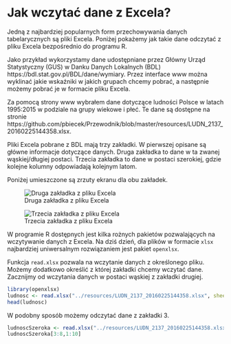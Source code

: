 # Jak wczytać dane z Excela?

Jedną z najbardziej popularnych form przechowywania danych tabelarycznych są pliki Excela. Poniżej pokażemy jak takie dane odczytać z pliku Excela bezpośrednio do programu R.

Jako przykład wykorzystamy dane udostępniane przez Główny Urząd Statystyczny (GUS) w Danku Danych Lokalnych (BDL) https://bdl.stat.gov.pl/BDL/dane/wymiary. Przez interface www można wyklinać jakie wskaźniki w jakich grupach chcemy pobrać, a następnie możemy pobrać je w formacie pliku Excela.

Za pomocą strony www wybrałem dane dotyczące ludności Polsce w latach 1995:2015 w podziale na grupy wiekowe i płeć. Te dane są dostępne na stronie https://github.com/pbiecek/Przewodnik/blob/master/resources/LUDN_2137_20160225144358.xlsx.

Pliki Excela pobrane z BDL mają trzy zakładki. W pierwszej opisane są główne informacje dotyczące danych. Druga zakładka to dane w ta zwanej wąskiej/długiej postaci. Trzecia zakładka to dane w postaci szerokiej, gdzie kolejne kolumny odpowiadają kolejnym latom.

Poniżej umieszczone są zrzuty ekranu dla obu zakładek.

![Druga zakładka z pliku Excela](BDL1.png)

![Trzecia zakładka z pliku Excela](BDL2.png)

W programie R dostępnych jest kilka rożnych pakietów pozwalających na wczytywanie danych z Excela. Na dziś dzień, dla plików w formacie `xlsx` najbardziej uniwersalnym rozwiązaniem jest pakiet `openxlsx`. 

Funkcja `read.xlsx` pozwala na wczytanie danych z określonego pliku. Możemy dodatkowo określić z której zakładki chcemy wczytać dane. Zacznijmy od wczytania danych w postaci wąskiej z zakładki drugiej.

```r
library(openxlsx)
ludnosc <- read.xlsx("../resources/LUDN_2137_20160225144358.xlsx", sheet = 2)
head(ludnosc)
```

W podobny sposób możemy odczytać dane z zakładki 3.

```r
ludnoscSzeroka <- read.xlsx("../resources/LUDN_2137_20160225144358.xlsx", sheet = 3)
ludnoscSzeroka[3:8,1:10]
```




